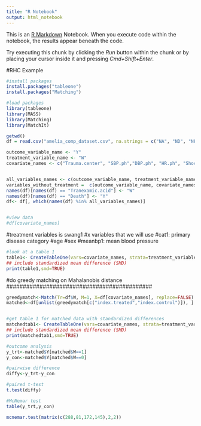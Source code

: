 ```yaml
---
title: "R Notebook"
output: html_notebook
---
```


This is an [R Markdown](http://rmarkdown.rstudio.com) Notebook. When you execute code within the notebook, the results appear beneath the code. 

Try executing this chunk by clicking the *Run* button within the chunk or by placing your cursor inside it and pressing *Cmd+Shift+Enter*. 

###################
#RHC Example
```r
#install packages
install.packages("tableone")
install.packages("Matching")
```

```r
#load packages
library(tableone)
library(MASS)
library(Matching)
library(MatchIt)
```

```r
getwd()
df = read.csv("amelia_comp_dataset.csv", na.strings = c("NA", "ND", "NF", "NR","") )
```

```r
outcome_variable_name <- "Y"
treatment_variable_name <- "W"
covariate_names <- c("Trauma.center", "SBP.ph","DBP.ph", "HR.ph", "Shock.index.ph",   "Delta.shock.index", "Cristalloid.volume",   "Colloid.volume", "HemoCue.init","Delta.hemoCue", "SpO2.ph.min", "Vasopressor.therapy", "AIS.external", "Cardiac.arrest.ph" )


all_variables_names <- c(outcome_variable_name, treatment_variable_name, covariate_names)
variables_without_treatment =  c(outcome_variable_name, covariate_names)
names(df)[names(df) == "Tranexamic.acid"] <- "W"
names(df)[names(df) == "Death"] <- "Y"
df<- df[, which(names(df) %in% all_variables_names)]


#view data
#df[covariate_names]
```



#treatment variables is swang1
#x variables that we will use
#cat1: primary disease category
#age
#sex
#meanbp1: mean blood pressure


```r
#look at a table 1
table1<- CreateTableOne(vars=covariate_names, strata=treatment_variable_name, data=df, test=FALSE)
## include standardized mean difference (SMD)
print(table1,smd=TRUE)
```


############################################
#do greedy matching on Mahalanobis distance
############################################

```r
greedymatch<-Match(Tr=df$W, M=1, X=df[covariate_names], replace=FALSE)
matched<-df[unlist(greedymatch[c("index.treated","index.control")]), ]


#get table 1 for matched data with standardized differences
matchedtab1<- CreateTableOne(vars=covariate_names, strata=treatment_variable_name, data=matched, test=FALSE)
## include standardized mean difference (SMD)
print(matchedtab1,smd=TRUE)

```


```r
#outcome analysis
y_trt<-matched$Y[matched$W==1]
y_con<-matched$Y[matched$W==0]

#pairwise difference
diffy<-y_trt-y_con

#paired t-test
t.test(diffy)

#McNemar test
table(y_trt,y_con)

mcnemar.test(matrix(c(288,81,172,145),2,2))
```








